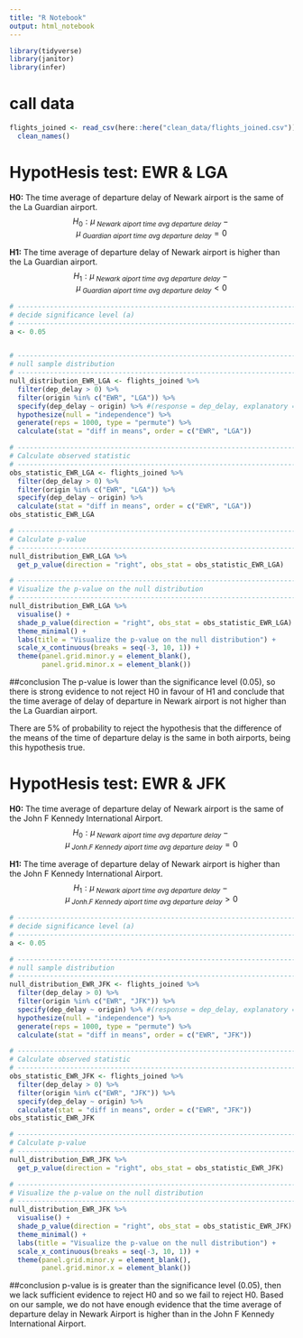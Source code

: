```yaml
---
title: "R Notebook"
output: html_notebook
---
```


```r
library(tidyverse)
library(janitor)
library(infer)
```

# call data
```r
flights_joined <- read_csv(here::here("clean_data/flights_joined.csv")) %>% 
  clean_names()
```


# HypotHesis test: EWR & LGA

**H0:** The time average of departure delay of Newark airport is the same of the La Guardian airport.
$$
H_0: \mu_{\ Newark \ aiport \ time \ avg \ departure \ delay} - \mu_{\ Guardian \ aiport \ time \ avg \ departure \ delay} = 0
$$ 

**H1:** The time average of departure delay of Newark airport is higher than the La Guardian airport.
$$
H_1: \mu_{\ Newark \ aiport \ time \ avg \ departure \ delay} -\mu_{\ Guardian \ aiport \ time \ avg \ departure \ delay} < 0
$$


```r
# ----------------------------------------------------------------------------
# decide significance level (a)
# ----------------------------------------------------------------------------
a <- 0.05


# ----------------------------------------------------------------------------
# null sample distribution
# ----------------------------------------------------------------------------
null_distribution_EWR_LGA <- flights_joined %>%
  filter(dep_delay > 0) %>% 
  filter(origin %in% c("EWR", "LGA")) %>%
  specify(dep_delay ~ origin) %>% #(response = dep_delay, explanatory = origin)
  hypothesize(null = "independence") %>%
  generate(reps = 1000, type = "permute") %>%
  calculate(stat = "diff in means", order = c("EWR", "LGA"))

# ----------------------------------------------------------------------------
# Calculate observed statistic
# ----------------------------------------------------------------------------
obs_statistic_EWR_LGA <- flights_joined %>%
  filter(dep_delay > 0) %>% 
  filter(origin %in% c("EWR", "LGA")) %>%
  specify(dep_delay ~ origin) %>%
  calculate(stat = "diff in means", order = c("EWR", "LGA"))
obs_statistic_EWR_LGA

# ----------------------------------------------------------------------------
# Calculate p-value
# ----------------------------------------------------------------------------
null_distribution_EWR_LGA %>%
  get_p_value(direction = "right", obs_stat = obs_statistic_EWR_LGA)

# ----------------------------------------------------------------------------
# Visualize the p-value on the null distribution
# ----------------------------------------------------------------------------
null_distribution_EWR_LGA %>%
  visualise() +
  shade_p_value(direction = "right", obs_stat = obs_statistic_EWR_LGA) + 
  theme_minimal() +
  labs(title = "Visualize the p-value on the null distribution") +
  scale_x_continuous(breaks = seq(-3, 10, 1)) +
  theme(panel.grid.minor.y = element_blank(),
        panel.grid.minor.x = element_blank())
```
##conclusion
The p-value is lower than the significance level (0.05), so there is strong 
evidence to not reject H0 in favour of H1 and conclude that the time average of 
delay of departure in Newark airport is not higher than the La Guardian airport.

There are 5% of probability to reject the hypothesis that the difference of 
the means of the time of departure delay is the same in both airports, being
this hypothesis true.




# HypotHesis test: EWR & JFK


**H0:** The time average of departure delay of Newark airport is the same of the John F Kennedy International Airport.
$$
H_0: \mu_{\ Newark \ aiport \ time \ avg \ departure \ delay} - \mu_{\ Jonh.F \ Kennedy \  aiport \ time \ avg \ departure \ delay} = 0
$$ 

**H1:** The time average of departure delay of Newark airport is higher than the John F Kennedy International Airport.
$$
H_1: \mu_{\ Newark \ aiport \ time \ avg \ departure \ delay} -\mu_{\ Jonh.F \ Kennedy \  aiport \ time \ avg \ departure \ delay} > 0
$$

```r
# ----------------------------------------------------------------------------
# decide significance level (a)
# ----------------------------------------------------------------------------
a <- 0.05

# ----------------------------------------------------------------------------
# null sample distribution
# ----------------------------------------------------------------------------
null_distribution_EWR_JFK <- flights_joined %>%
  filter(dep_delay > 0) %>% 
  filter(origin %in% c("EWR", "JFK")) %>%
  specify(dep_delay ~ origin) %>% #(response = dep_delay, explanatory = origin)
  hypothesize(null = "independence") %>%
  generate(reps = 1000, type = "permute") %>%
  calculate(stat = "diff in means", order = c("EWR", "JFK"))

# ----------------------------------------------------------------------------
# Calculate observed statistic
# ----------------------------------------------------------------------------
obs_statistic_EWR_JFK <- flights_joined %>%
  filter(dep_delay > 0) %>% 
  filter(origin %in% c("EWR", "JFK")) %>%
  specify(dep_delay ~ origin) %>%
  calculate(stat = "diff in means", order = c("EWR", "JFK"))
obs_statistic_EWR_JFK 

# ----------------------------------------------------------------------------
# Calculate p-value
# ----------------------------------------------------------------------------
null_distribution_EWR_JFK %>%
  get_p_value(direction = "right", obs_stat = obs_statistic_EWR_JFK)

# ----------------------------------------------------------------------------
# Visualize the p-value on the null distribution
# ----------------------------------------------------------------------------
null_distribution_EWR_JFK %>%
  visualise() +
  shade_p_value(direction = "right", obs_stat = obs_statistic_EWR_JFK) + 
  theme_minimal() +
  labs(title = "Visualize the p-value on the null distribution") +
  scale_x_continuous(breaks = seq(-3, 10, 1)) +
  theme(panel.grid.minor.y = element_blank(),
        panel.grid.minor.x = element_blank())
```
##conclusion
p-value is is greater than the significance level (0.05), then we lack sufficient
evidence to reject H0 and so we fail to reject H0. Based on our sample, we do
not have enough evidence that the time average of departure delay in Newark 
Airport is higher than in the John F Kennedy International Airport.